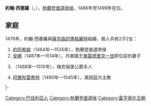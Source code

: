 {{Unreferenced|time=2020-11-26T09:57:38+00:00}}
{{Expand language|en}}
{{Infobox royalty
| name        = 約翰·西塞羅
| image       = JohannCicero1500.JPG
| succession  = 勃蘭登堡選帝侯
| reign       = 1486年3月11日 — 1499年1月9日
| predecessor = [[阿尔布雷希特三世_(勃兰登堡)|阿爾布雷希特三世]]
| successor   = [[約阿希姆一世|約阿希姆一世]]
| birth_date  = {{birth_date|1455|8|2|df=yes}}
| birth_place = [[安斯巴赫|安斯巴赫]]
| death_date  = {{death date and age|1499|1|9|1455|8|2|df=yes}}
| death_place = [[阿爾訥堡|阿爾訥堡]]
| house       = [[霍亨索倫王朝|霍亨索倫王朝]]
| father      = [[阿尔布雷希特三世_(勃兰登堡)|阿爾布雷希特三世]]
| mother      = [[巴登的瑪格麗特|巴登的瑪格麗特]]
}}
'''約翰·西塞羅'''（{{lang-de|Johann Cicero}}，{{bd|1455年|8月2日|1499年|1月9日}}），[[勃蘭登堡選帝侯|勃蘭登堡選帝侯]]，1486年至1499年在位。

== 家庭 ==
1476年，約翰·西塞羅與[[薩克森的瑪格麗特_(1449-1501)|薩克森的瑪格麗特]]結婚，兩人共有2子2女：
# [[約阿希姆一世|約阿希姆]]（1484年—1535年），勃蘭登堡選帝侯
# [[布蘭登堡的安娜_(1487-1514)|安娜]]（1487年—1514年），丹麥國王[[弗雷德里克一世_(丹麥)|弗雷德里克一世]]即位前的妻子
# {{le|布蘭登堡的烏爾蘇拉|Ursula of Brandenburg|烏爾蘇拉}}（1488年—1510年），梅克倫堡公爵夫人
# [[阿尔布雷希特_(勃兰登堡)|阿爾布雷希特]]（1490年—1545年），美因茲大主教

{{S-start}}
{{S-hou|[[霍亨索倫王朝|霍亨索倫王朝]]|1455年|8月2日|1499年|1月9日}}
{{S-reg|}}
|-
{{S-bef | before=[[阿爾布雷希特三世_(勃蘭登堡)|阿爾布雷希特三世（阿基里斯）]]}}
{{S-ttl | title=[[勃蘭登堡選帝侯|勃蘭登堡選帝侯]] | years=1486年–1499年}}
{{S-aft | after=[[約阿希姆一世|約阿希姆一世 (涅斯托爾)]]}}
{{S-end}}


{{normdaten}}
{{DEFAULTSORT:Cicero}}
[[Category:巴伐利亞人|Category:巴伐利亞人]]
[[Category:勃蘭登堡選侯|Category:勃蘭登堡選侯]]
[[Category:霍亨索伦王朝|Category:霍亨索伦王朝]]